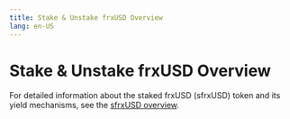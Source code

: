 ```yaml
---
title: Stake & Unstake frxUSD Overview
lang: en-US
---
```


# Stake & Unstake frxUSD Overview

For detailed information about the staked frxUSD (sfrxUSD) token and its yield mechanisms, see the [sfrxUSD overview](/protocol/assets/frxusd/sfrxusd).
